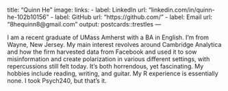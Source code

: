 title: "Quinn He"
image: 
links:
  - label: LinkedIn
    url: "linkedin.com/in/quinn-he-102b10156"
  - label: GitHub
    url: "https://github.com/"
  - label: Email
    url: "8hequinn8@gmail.com"
output:
  postcards::trestles
---
 
I am a recent graduate of UMass Amherst with a BA in English. I'm from Wayne, New Jersey. 
My main interest revolves around Cambridge Analytica and how the firm harvested data 
from Facebook and used it to sow misinformation and create polarization 
in various different settings, with repercussions still felt today. 
It's both horrendous, yet fascinating. My hobbies include reading, writing, and guitar.
My R experience is essentially none. I took Psych240, but that's it. 



